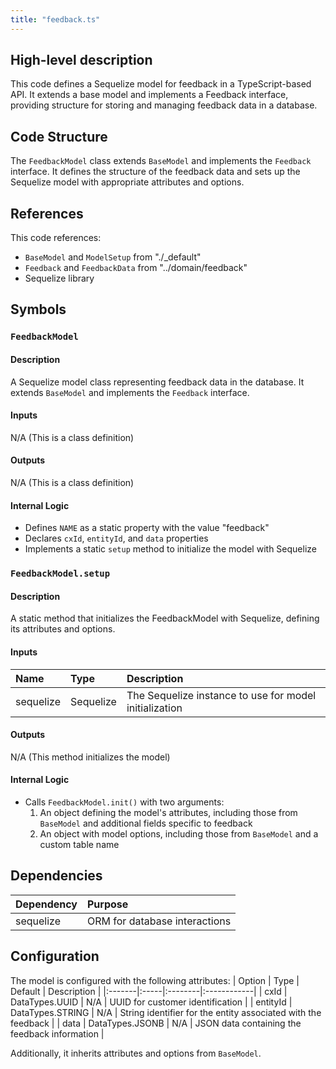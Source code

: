 ```yaml
---
title: "feedback.ts"
---
```


## High-level description
This code defines a Sequelize model for feedback in a TypeScript-based API. It extends a base model and implements a Feedback interface, providing structure for storing and managing feedback data in a database.

## Code Structure
The `FeedbackModel` class extends `BaseModel` and implements the `Feedback` interface. It defines the structure of the feedback data and sets up the Sequelize model with appropriate attributes and options.

## References
This code references:
- `BaseModel` and `ModelSetup` from "./_default"
- `Feedback` and `FeedbackData` from "../domain/feedback"
- Sequelize library

## Symbols

### `FeedbackModel`
#### Description
A Sequelize model class representing feedback data in the database. It extends `BaseModel` and implements the `Feedback` interface.

#### Inputs
N/A (This is a class definition)

#### Outputs
N/A (This is a class definition)

#### Internal Logic
- Defines `NAME` as a static property with the value "feedback"
- Declares `cxId`, `entityId`, and `data` properties
- Implements a static `setup` method to initialize the model with Sequelize

### `FeedbackModel.setup`
#### Description
A static method that initializes the FeedbackModel with Sequelize, defining its attributes and options.

#### Inputs
| Name | Type | Description |
|:-----|:-----|:------------|
| sequelize | Sequelize | The Sequelize instance to use for model initialization |

#### Outputs
N/A (This method initializes the model)

#### Internal Logic
- Calls `FeedbackModel.init()` with two arguments:
  1. An object defining the model's attributes, including those from `BaseModel` and additional fields specific to feedback
  2. An object with model options, including those from `BaseModel` and a custom table name

## Dependencies
| Dependency | Purpose |
|:-----------|:--------|
| sequelize | ORM for database interactions |

## Configuration
The model is configured with the following attributes:
| Option | Type | Default | Description |
|:-------|:-----|:--------|:------------|
| cxId | DataTypes.UUID | N/A | UUID for customer identification |
| entityId | DataTypes.STRING | N/A | String identifier for the entity associated with the feedback |
| data | DataTypes.JSONB | N/A | JSON data containing the feedback information |

Additionally, it inherits attributes and options from `BaseModel`.